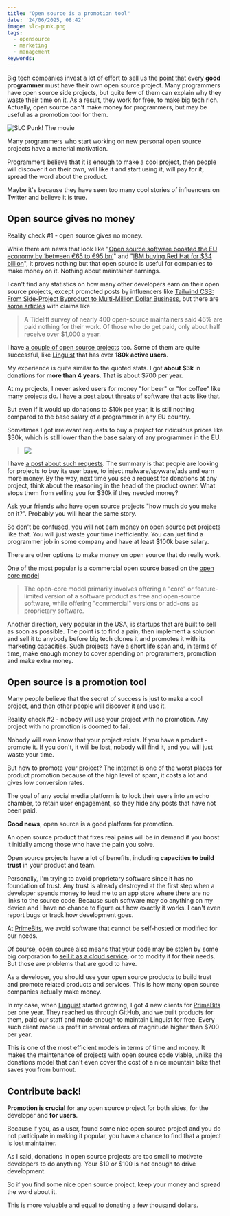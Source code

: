 ```yaml
---
title: "Open source is a promotion tool"
date: '24/06/2025, 08:42'
image: slc-punk.png
tags:
  - opensource
  - marketing
  - management
keywords:
---
```


Big tech companies invest a lot of effort to sell us the point that every **good programmer** must have their own open source project. Many programmers have open source side projects, but quite few of them can explain why they waste their time on it. As a result, they work for free, to make big tech rich. Actually, open source can't make money for programmers, but may be useful as a promotion tool for them.

![SLC Punk! The movie](slc-punk.png)

Many programmers who start working on new personal open source projects have a material motivation.

Programmers believe that it is enough to make a cool project, then people will discover it on their own, will like it and start using it, will pay for it, spread the word about the product.

Maybe it's because they have seen too many cool stories of influencers on Twitter and believe it is true.

## Open source gives no money

Reality check #1 - open source gives no money.

While there are news that look like "[Open source software boosted the EU economy by ‘between €65 to €95 bn’](https://www.euractiv.com/section/tech/news/open-source-software-boosted-the-eu-economy-by-between-e65-to-e95-bn-report/)" and "[IBM buying Red Hat for $34 billion](https://www.wired.com/story/ibm-buys-red-hat/)", it proves nothing but that open source is useful for companies to make money on it. Nothing about maintainer earnings.

I can't find any statistics on how many other developers earn on their open source projects, except promoted posts by influencers like [Tailwind CSS: From Side-Project Byproduct to Multi-Million Dollar Business](https://adamwathan.me/tailwindcss-from-side-project-byproduct-to-multi-mullion-dollar-business/), but there are [some articles](https://www.businessinsider.com/open-source-developers-burnout-low-pay-internet-2022-3) with claims like

> A Tidelift survey of nearly 400 open-source maintainers said 46% are paid nothing for their work. Of those who do get paid, only about half receive over $1,000 a year.

I have [a couple of open source projects](https://github.com/vitonsky) too. Some of them are quite successful, like [Linguist](https://linguister.io/) that has over **180k active users**.

My experience is quite similar to the quoted stats. I got **about $3k** in donations for **more than 4 years**. That is about $700 per year.

At my projects, I never asked users for money "for beer" or "for coffee" like many projects do. I have [a post about threats](/blog/2024/06/20/politics-in-software/) of software that acts like that.

But even if it would up donations to $10k per year, it is still nothing compared to the base salary of a programmer in any EU country.

Sometimes I got irrelevant requests to buy a project for ridiculous prices like $30k, which is still lower than the base salary of any programmer in the EU.

> ![](./buy-request.png)

I have [a post about such requests](/blog/2023/09/01/malware-in-browser-extensions/#monetization-offers-of-scammers). The summary is that people are looking for projects to buy its user base, to inject malware/spyware/ads and earn more money. By the way, next time you see a request for donations at any project, think about the reasoning in the head of the product owner. What stops them from selling you for $30k if they needed money?

Ask your friends who have open source projects "how much do you make on it?". Probably you will hear the same story.

So don't be confused, you will not earn money on open source pet projects like that. You will just waste your time inefficiently. You can just find a programmer job in some company and have at least $100k base salary.

There are other options to make money on open source that do really work.

One of the most popular is a commercial open source based on the [open core model](https://en.wikipedia.org/wiki/Open-core_model)

> The open-core model primarily involves offering a "core" or feature-limited version of a software product as free and open-source software, while offering "commercial" versions or add-ons as proprietary software.

Another direction, very popular in the USA, is startups that are built to sell as soon as possible. The point is to find a pain, then implement a solution and sell it to anybody before big tech clones it and promotes it with its marketing capacities. Such projects have a short life span and, in terms of time, make enough money to cover spending on programmers, promotion and make extra money.

## Open source is a promotion tool

Many people believe that the secret of success is just to make a cool project, and then other people will discover it and use it.

Reality check #2 - nobody will use your project with no promotion. Any project with no promotion is doomed to fail.

Nobody will even know that your project exists. If you have a product - promote it. If you don't, it will be lost, nobody will find it, and you will just waste your time.

But how to promote your project? The internet is one of the worst places for product promotion because of the high level of spam, it costs a lot and gives low conversion rates.

The goal of any social media platform is to lock their users into an echo chamber, to retain user engagement, so they hide any posts that have not been paid.

**Good news**, open source is a good platform for promotion.

An open source product that fixes real pains will be in demand if you boost it initially among those who have the pain you solve.

Open source projects have a lot of benefits, including **capacities to build trust** in your product and team.

Personally, I'm trying to avoid proprietary software since it has no foundation of trust. Any trust is already destroyed at the first step when a developer spends money to lead me to an app store where there are no links to the source code. Because such software may do anything on my device and I have no chance to figure out how exactly it works. I can't even report bugs or track how development goes.

At [PrimeBits](https://primebits.org), we avoid software that cannot be self-hosted or modified for our needs.

Of course, open source also means that your code may be stolen by some big corporation to [sell it as a cloud service](https://redis.io/blog/redis-adopts-dual-source-available-licensing/), or to modify it for their needs. But those are problems that are good to have.

As a developer, you should use your open source products to build trust and promote related products and services. This is how many open source companies actually make money.

In my case, when [Linguist](https://linguister.io/) started growing, I got 4 new clients for [PrimeBits](https://primebits.org) per one year. They reached us through GitHub, and we built products for them, paid our staff and made enough to maintain Linguist for free. Every such client made us profit in several orders of magnitude higher than $700 per year.

This is one of the most efficient models in terms of time and money. It makes the maintenance of projects with open source code viable, unlike the donations model that can't even cover the cost of a nice mountain bike that saves you from burnout.

## Contribute back!

**Promotion is crucial** for any open source project for both sides, for the developer and **for users**.

Because if you, as a user, found some nice open source project and you do not participate in making it popular, you have a chance to find that a project is lost maintainer.

As I said, donations in open source projects are too small to motivate developers to do anything. Your $10 or $100 is not enough to drive development.

So if you find some nice open source project, keep your money and spread the word about it.

This is more valuable and equal to donating a few thousand dollars.